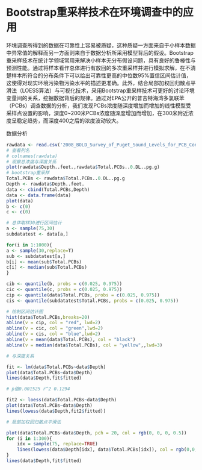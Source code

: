 Bootstrap重采样技术在环境调查中的应用
========================================================

环境调查所得到的数据在可靠性上容易被质疑，这种质疑一方面来自于小样本数据中异常值的解释而另一方面则来自于数据分析所采用模型背后的假设。Bootstrap重采样技术在统计学领域常用来解决小样本无分布假设问题，具有良好的鲁棒性与预测性能。通过将样本看作总体进行有放回的多次重采样并进行模拟求解，在不清楚样本所符合的分布条件下可以给出可靠性更高的中位数95%置信区间估计值，这使得对现实环境污染物污染水平的描述更准确。此外，结合局部加权回归散点平滑法（LOESS算法）与可视化技术，采用Bootstrap重采样技术可更好的讨论环境变量间的关系，挖掘数据背后的规律。通过对EPA公开的普吉特海湾多氯联苯（PCBs）调查数据的分析，我们发现PCBs浓度随深度增加而增加的线性模型受采样点设置的影响，深度0~200米PCBs浓度随深度增加而增加，在300米附近浓度呈稳定趋势，而深度400之后的浓度波动较大。

数据分析

```r
rawdata <- read.csv('2008_BOLD_Survey_of_Puget_Sound_Levels_for_PCB_Congeners_Raw_Data.csv')
# 查看列名
# colnames(rawdata)
# 观察总浓度与深度关系
plot(rawdata$Depth..feet.,rawdata$Total.PCBs..0.DL..pg.g)
# bootstrap重采样
Total.PCBs <- rawdata$Total.PCBs..0.DL..pg.g
Depth <- rawdata$Depth..feet.
data <- cbind(Total.PCBs,Depth)
data <- data.frame(data)
plot(data)
b <- c(0)
c <- c(0)

# 总体取样30进行区间估计
a <- sample(75,30)
subdatatest <- data[a,]

for(i in 1:1000){
a <- sample(30,replace=T)
sub <- subdatatest[a,]
b[i] <- mean(sub$Total.PCBs)
c[i] <- median(sub$Total.PCBs)
}

cib <- quantile(b, probs = c(0.025, 0.975))
cic <- quantile(c, probs = c(0.025, 0.975))
cip <- quantile(data$Total.PCBs, probs = c(0.025, 0.975))
cis <- quantile(subdatatest$Total.PCBs, probs = c(0.025, 0.975))

# 绘制区间估计图
hist(data$Total.PCBs,breaks=20)
abline(v = cip, col = "red", lwd=2)
abline(v = cic, col = "green",lwd=2)
abline(v = cis, col = "blue",lwd=2)
abline(v = mean(data$Total.PCBs), col = "black")
abline(v = median(data$Total.PCBs), col = "yellow",,lwd=3)

# 与深度关系

fit <- lm(data$Total.PCBs~data$Depth)
plot(data$Total.PCBs~data$Depth)
lines(data$Depth,fit$fitted)

# p值0.001525 r^2 0.1294

fit2 <- loess(data$Total.PCBs~data$Depth)
plot(data$Total.PCBs~data$Depth)
lines(lowess(data$Depth,fit2$fitted))

# 局部加权回归散点平滑法

plot(data$Total.PCBs~data$Depth, pch = 20, col = rgb(0, 0, 0, 0.5))
for (i in 1:300){
    idx = sample(75, replace=TRUE)
    lines(lowess(data$Depth[idx], data$Total.PCBs[idx]), col = rgb(0,0, 0, 0.05), lwd = 1.5) 
}
lines(data$Depth,fit$fitted)
```


